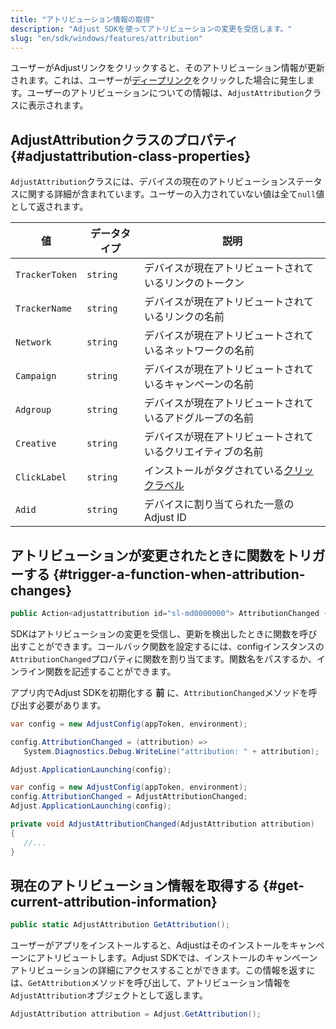 ```yaml
---
title: "アトリビューション情報の取得"
description: "Adjust SDKを使ってアトリビューションの変更を受信します。"
slug: "en/sdk/windows/features/attribution"
---
```

ユーザーがAdjustリンクをクリックすると、そのアトリビューション情報が更新されます。これは、ユーザーが[ディープリンク](https://help.adjust.com/en/article/deep-links)をクリックした場合に発生します。ユーザーのアトリビューションについての情報は、`AdjustAttribution`クラスに表示されます。

AdjustAttributionクラスのプロパティ \{\#adjustattribution\-class\-properties\}
--------------------------------------------------------------------------

`AdjustAttribution`クラスには、デバイスの現在のアトリビューションステータスに関する詳細が含まれています。ユーザーの入力されていない値は全て`null`値として返されます。

|       値        |  データタイプ  |                                    説明                                    |
|----------------|----------|--------------------------------------------------------------------------|
| `TrackerToken` | `string` | デバイスが現在アトリビュートされているリンクのトークン                                              |
| `TrackerName`  | `string` | デバイスが現在アトリビュートされているリンクの名前                                                |
| `Network`      | `string` | デバイスが現在アトリビュートされているネットワークの名前                                             |
| `Campaign`     | `string` | デバイスが現在アトリビュートされているキャンペーンの名前                                             |
| `Adgroup`      | `string` | デバイスが現在アトリビュートされているアドグループの名前                                             |
| `Creative`     | `string` | デバイスが現在アトリビュートされているクリエイティブの名前                                            |
| `ClickLabel`   | `string` | インストールがタグされている[クリックラベル](https://help.adjust.com/en/article/user-rewards) |
| `Adid`         | `string` | デバイスに割り当てられた一意のAdjust ID                                                 |

アトリビューションが変更されたときに関数をトリガーする \{\#trigger\-a\-function\-when\-attribution\-changes\}
------------------------------------------------------------------------------------------

<codeblock title="プロパティ宣言"> 

```cs
public Action<adjustattribution id="sl-md0000000"> AttributionChanged { get; set; }
```

</CodeBlock> 

SDKはアトリビューションの変更を受信し、更新を検出したときに関数を呼び出すことができます。コールバック関数を設定するには、configインスタンスの`AttributionChanged`プロパティに関数を割り当てます。関数名をパスするか、インライン関数を記述することができます。
<callout type="important"> 

アプリ内でAdjust SDKを初期化する **前** に、`AttributionChanged`メソッドを呼び出す必要があります。
</Callout> <tabs> <tab title="インライン関数"> 

```cs
var config = new AdjustConfig(appToken, environment);

config.AttributionChanged = (attribution) =>
   System.Diagnostics.Debug.WriteLine("attribution: " + attribution);

Adjust.ApplicationLaunching(config);
```

</Tab> <tab title="関数名"> 

```cs
var config = new AdjustConfig(appToken, environment);
config.AttributionChanged = AdjustAttributionChanged;
Adjust.ApplicationLaunching(config);

private void AdjustAttributionChanged(AdjustAttribution attribution)
{
   //...
}
```

</Tab> </Tabs> 

現在のアトリビューション情報を取得する \{\#get\-current\-attribution\-information\}
----------------------------------------------------------------------

<codeblock title="メソッドシグネチャー"> 

```cs
public static AdjustAttribution GetAttribution();
```

</CodeBlock> <minorversion added="v4.12.0"> 

ユーザーがアプリをインストールすると、Adjustはそのインストールをキャンペーンにアトリビュートします。Adjust SDKでは、インストールのキャンペーンアトリビューションの詳細にアクセスすることができます。この情報を返すには、`GetAttribution`メソッドを呼び出して、アトリビューション情報を`AdjustAttribution`オブジェクトとして返します。
</MinorVersion> 

```cs
AdjustAttribution attribution = Adjust.GetAttribution();
```

